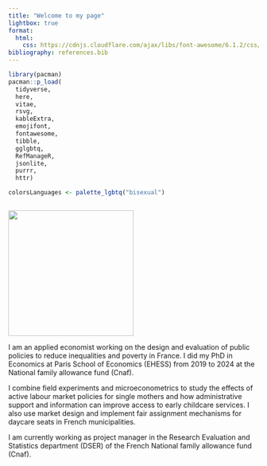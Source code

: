```yaml
---
title: "Welcome to my page"
lightbox: true
format: 
  html:
    css: https://cdnjs.cloudflare.com/ajax/libs/font-awesome/6.1.2/css/all.min.css
bibliography: references.bib
---
```


```r
library(pacman)
pacman::p_load(
  tidyverse,
  here,
  vitae,
  rsvg,
  kableExtra,
  emojifont,
  fontawesome,
  tibble,
  gglgbtq,
  RefManageR,
  jsonlite,
  purrr,
  httr)

colorsLanguages <- palette_lgbtq("bisexual")



```

![](images/PSE_a.heim-12.jpg){fig-align="center" width="252"}

<!-- <i class="fas fa-envelope"></i> [heimarthur\@gmail.com](mailto:heimarthur@gmail.com) -->

I am an applied economist working on the design and evaluation of public policies to reduce inequalities and poverty in France. I did my PhD in Economics at Paris School of Economics (EHESS) from 2019 to 2024 at the National family allowance fund (Cnaf).

I combine field experiments and microeconometrics to study the effects of active labour market policies for single mothers and how administrative support and information can improve access to early childcare services. I also use market design and implement fair assignment mechanisms for daycare seats in French municipalities.

I am currently working as project manager in the Research Evaluation and Statistics department (DSER) of the French National family allowance fund (Cnaf).
